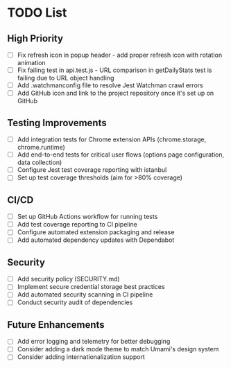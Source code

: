 # TODO List

## High Priority
- [ ] Fix refresh icon in popup header - add proper refresh icon with rotation animation
- [ ] Fix failing test in api.test.js - URL comparison in getDailyStats test is failing due to URL object handling
- [ ] Add .watchmanconfig file to resolve Jest Watchman crawl errors
- [ ] Add GitHub icon and link to the project repository once it's set up on GitHub

## Testing Improvements
- [ ] Add integration tests for Chrome extension APIs (chrome.storage, chrome.runtime)
- [ ] Add end-to-end tests for critical user flows (options page configuration, data collection)
- [ ] Configure Jest test coverage reporting with istanbul
- [ ] Set up test coverage thresholds (aim for >80% coverage)

## CI/CD
- [ ] Set up GitHub Actions workflow for running tests
- [ ] Add test coverage reporting to CI pipeline
- [ ] Configure automated extension packaging and release
- [ ] Add automated dependency updates with Dependabot

## Security
- [ ] Add security policy (SECURITY.md)
- [ ] Implement secure credential storage best practices
- [ ] Add automated security scanning in CI pipeline
- [ ] Conduct security audit of dependencies

## Future Enhancements
- [ ] Add error logging and telemetry for better debugging
- [ ] Consider adding a dark mode theme to match Umami's design system
- [ ] Consider adding internationalization support
